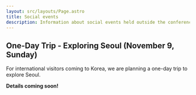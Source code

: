 ```yaml
---
layout: src/layouts/Page.astro
title: Social events
description: Information about social events held outside the conference schedule.
---
```


## One-Day Trip - Exploring Seoul (November 9, Sunday)

For international visitors coming to Korea, we are planning a one-day trip to explore Seoul.

**Details coming soon!**